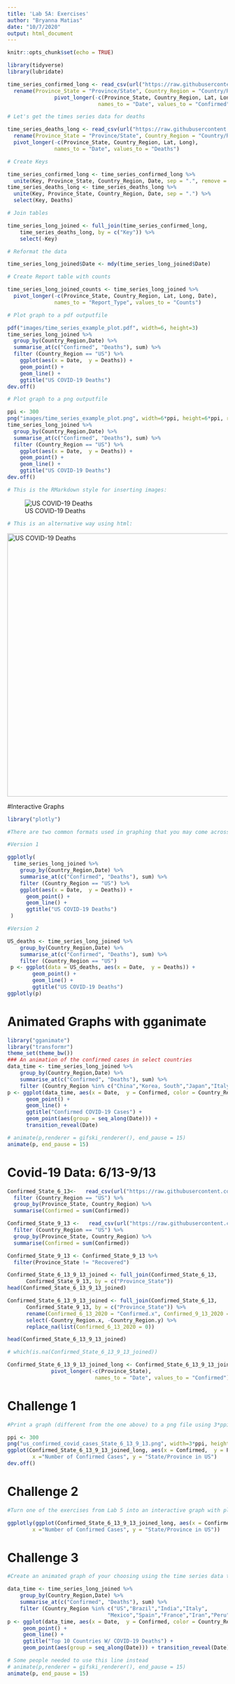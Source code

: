 ```yaml
---
title: 'Lab 5A: Exercises'
author: "Bryanna Matias"
date: "10/7/2020"
output: html_document
---
```


```r
knitr::opts_chunk$set(echo = TRUE)
```

```r
library(tidyverse)
library(lubridate)
```

```r
time_series_confirmed_long <- read_csv(url("https://raw.githubusercontent.com/CSSEGISandData/COVID-19/master/csse_covid_19_data/csse_covid_19_time_series/time_series_covid19_confirmed_global.csv")) %>%
  rename(Province_State = "Province/State", Country_Region = "Country/Region")  %>% 
               pivot_longer(-c(Province_State, Country_Region, Lat, Long),
                             names_to = "Date", values_to = "Confirmed") 

# Let's get the times series data for deaths

time_series_deaths_long <- read_csv(url("https://raw.githubusercontent.com/CSSEGISandData/COVID-19/master/csse_covid_19_data/csse_covid_19_time_series/time_series_covid19_deaths_global.csv")) %>%
  rename(Province_State = "Province/State", Country_Region = "Country/Region")  %>% 
  pivot_longer(-c(Province_State, Country_Region, Lat, Long),
               names_to = "Date", values_to = "Deaths")

# Create Keys 

time_series_confirmed_long <- time_series_confirmed_long %>% 
  unite(Key, Province_State, Country_Region, Date, sep = ".", remove = FALSE)
time_series_deaths_long <- time_series_deaths_long %>% 
  unite(Key, Province_State, Country_Region, Date, sep = ".") %>% 
  select(Key, Deaths)

# Join tables

time_series_long_joined <- full_join(time_series_confirmed_long,
    time_series_deaths_long, by = c("Key")) %>% 
    select(-Key)

# Reformat the data

time_series_long_joined$Date <- mdy(time_series_long_joined$Date)

# Create Report table with counts

time_series_long_joined_counts <- time_series_long_joined %>% 
  pivot_longer(-c(Province_State, Country_Region, Lat, Long, Date),
               names_to = "Report_Type", values_to = "Counts")
```

```r
# Plot graph to a pdf outputfile

pdf("images/time_series_example_plot.pdf", width=6, height=3)
time_series_long_joined %>% 
  group_by(Country_Region,Date) %>% 
  summarise_at(c("Confirmed", "Deaths"), sum) %>% 
  filter (Country_Region == "US") %>% 
    ggplot(aes(x = Date,  y = Deaths)) + 
    geom_point() +
    geom_line() +
    ggtitle("US COVID-19 Deaths")
dev.off()

# Plot graph to a png outputfile

ppi <- 300
png("images/time_series_example_plot.png", width=6*ppi, height=6*ppi, res=ppi)
time_series_long_joined %>% 
  group_by(Country_Region,Date) %>% 
  summarise_at(c("Confirmed", "Deaths"), sum) %>% 
  filter (Country_Region == "US") %>% 
    ggplot(aes(x = Date,  y = Deaths)) + 
    geom_point() +
    geom_line() +
    ggtitle("US COVID-19 Deaths")
dev.off()
```

```r
# This is the RMarkdown style for inserting images:
```

![US COVID-19 Deaths](images/time_series_example_plot.png) 

```r
# This is an alternative way using html:
```

<img src="images/time_series_example_plot.png" alt="US COVID-19 Deaths" style="width: 600px;"/>

#Interactive Graphs

```r
library("plotly")

#There are two common formats used in graphing that you may come across in examples
```

```r
#Version 1

ggplotly(
  time_series_long_joined %>% 
    group_by(Country_Region,Date) %>% 
    summarise_at(c("Confirmed", "Deaths"), sum) %>% 
    filter (Country_Region == "US") %>% 
    ggplot(aes(x = Date,  y = Deaths)) + 
      geom_point() +
      geom_line() +
      ggtitle("US COVID-19 Deaths")
 )
```
```r
#Version 2

US_deaths <- time_series_long_joined %>% 
    group_by(Country_Region,Date) %>% 
    summarise_at(c("Confirmed", "Deaths"), sum) %>% 
    filter (Country_Region == "US")
 p <- ggplot(data = US_deaths, aes(x = Date,  y = Deaths)) + 
        geom_point() +
        geom_line() +
        ggtitle("US COVID-19 Deaths")
ggplotly(p)
```

# Animated Graphs with gganimate

```r
library("gganimate")
library("transformr")
theme_set(theme_bw())
### An animation of the confirmed cases in select countries
data_time <- time_series_long_joined %>% 
    group_by(Country_Region,Date) %>% 
    summarise_at(c("Confirmed", "Deaths"), sum) %>% 
    filter (Country_Region %in% c("China","Korea, South","Japan","Italy","US")) 
p <- ggplot(data_time, aes(x = Date,  y = Confirmed, color = Country_Region)) + 
      geom_point() +
      geom_line() +
      ggtitle("Confirmed COVID-19 Cases") +
      geom_point(aes(group = seq_along(Date))) +
      transition_reveal(Date) 

# animate(p,renderer = gifski_renderer(), end_pause = 15)
animate(p, end_pause = 15)
```

# Covid-19 Data: 6/13-9/13

```r

Confirmed_State_6_13<-   read_csv(url("https://raw.githubusercontent.com/CSSEGISandData/COVID-19/master/csse_covid_19_data/csse_covid_19_daily_reports/06-13-2020.csv")) %>%
  filter (Country_Region == "US") %>% 
  group_by(Province_State, Country_Region) %>% 
  summarise(Confirmed = sum(Confirmed)) 

Confirmed_State_9_13 <-   read_csv(url("https://raw.githubusercontent.com/CSSEGISandData/COVID-19/master/csse_covid_19_data/csse_covid_19_daily_reports/09-13-2020.csv")) %>% 
  filter (Country_Region == "US") %>% 
  group_by(Province_State, Country_Region) %>% 
  summarise(Confirmed = sum(Confirmed)) 
```

```r
Confirmed_State_9_13 <- Confirmed_State_9_13 %>% 
  filter(Province_State != "Recovered") 
```
```r
Confirmed_State_6_13_9_13_joined <- full_join(Confirmed_State_6_13,
      Confirmed_State_9_13, by = c("Province_State"))
head(Confirmed_State_6_13_9_13_joined)

Confirmed_State_6_13_9_13_joined <- full_join(Confirmed_State_6_13,
      Confirmed_State_9_13, by = c("Province_State")) %>% 
      rename(Confirmed_6_13_2020 = "Confirmed.x", Confirmed_9_13_2020 = "Confirmed.y") %>% 
      select(-Country_Region.x, -Country_Region.y) %>% 
      replace_na(list(Confirmed_6_13_2020 = 0))

head(Confirmed_State_6_13_9_13_joined)
```
```r
# which(is.na(Confirmed_State_6_13_9_13_joined))

Confirmed_State_6_13_9_13_joined_long <- Confirmed_State_6_13_9_13_joined %>% 
              pivot_longer(-c(Province_State),
                            names_to = "Date", values_to = "Confirmed")
```

# Challenge 1

```r
#Print a graph (different from the one above) to a png file using 3*ppi for the height and width and display the png file in the report using the above R Markdown format.

ppi <- 300
png("us_confirmed_covid_cases_State_6_13_9_13.png", width=3*ppi, height=3*ppi, res=ppi)
ggplot(Confirmed_State_6_13_9_13_joined_long, aes(x = Confirmed,  y = Province_State))  + geom_bar(stat="identity",aes(color = Date)) +  labs(title="COVID-19 Confirmed Cases in US",
        x ="Number of Confirmed Cases", y = "State/Province in US")
dev.off()
```

# Challenge 2

```r
#Turn one of the exercises from Lab 5 into an interactive graph with plotyly

ggplotly(ggplot(Confirmed_State_6_13_9_13_joined_long, aes(x = Confirmed,  y = Province_State))  + geom_bar(stat="identity",aes(color = Date)) +  labs(title="COVID-19 Confirmed Cases in US",
        x ="Number of Confirmed Cases", y = "State/Province in US"))
```

# Challenge 3

```r
#Create an animated graph of your choosing using the time series data to display an aspect (e.g. states or countries) of the data that is important to you.

data_time <- time_series_long_joined %>% 
    group_by(Country_Region,Date) %>% 
    summarise_at(c("Confirmed", "Deaths"), sum) %>% 
    filter (Country_Region %in% c("US","Brazil","India","Italy", 
                                "Mexico","Spain","France","Iran","Peru","UK")) 
p <- ggplot(data_time, aes(x = Date,  y = Confirmed, color = Country_Region)) + 
     geom_point() +
     geom_line() +
     ggtitle("Top 10 Countries W/ COVID-19 Deaths") +
     geom_point(aes(group = seq_along(Date))) + transition_reveal(Date) 

# Some people needed to use this line instead
# animate(p,renderer = gifski_renderer(), end_pause = 15)
animate(p, end_pause = 15)
```













